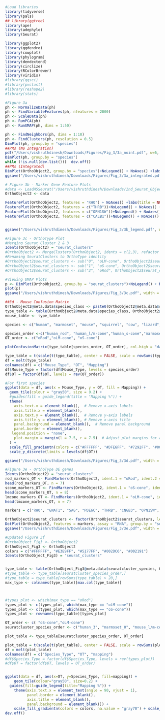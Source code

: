 ```r
#Load libraries
library(tidyverse)
library(pals)
## library(ggtree)
library(ape)
library(adephylo)
library(Seurat)

library(ggplot2)
library(ggdendro)
library(cowplot)
library(phylogram)
library(dendextend)
library(circlize)
library(RColorBrewer)
library(viridis)
#library(ggsci)
#library(pvclust)
#library(reshape2)
#library(stats)
```


```r
#Figure 3a 
ph <- NormalizeData(ph)
ph <- FindVariableFeatures(ph, nfeatures = 2000)
ph <- ScaleData(ph)
ph <- RunPCA(ph)
ph <- RunUMAP(ph, dims = 1:50)

ph <- FindNeighbors(ph, dims = 1:10)
ph <- FindClusters(ph, resolution = 0.5)
DimPlot(ph, group.by = "species")
##PRs (No Integration)
pdf("/Users/vishruthdinesh/Downloads/Figures/Fig_3/3a_noint.pdf", w=6, h=6, useDingbats = FALSE)
DimPlot(ph, group.by = "species")
while (!is.null(dev.list()))  dev.off()
##PRs (Integrated)
DimPlot(OrthoObject2, group.by = "species")+NoLegend() + NoAxes() +labs(title = NULL)
ggsave("/Users/vishruthdinesh/Downloads/Figures/Fig_3/3a_integrated.pdf", width = 7.5, height = 5)
```

```r
# Figure 3b - Marker Gene Feature Plots
#data <- LoadH5Seurat("/Users/vishruthdinesh/Downloads/Ind_Seurat_Objects/CleanIntegratedObject.h5seurat")
OrthoObject2 <- data

FeaturePlot(OrthoObject2, features = "RHO") + NoAxes() +labs(title = NULL)
FeaturePlot(OrthoObject2, features = c("THRB"))+NoLegend() + NoAxes() +labs(title = NULL)
FeaturePlot(OrthoObject2, features = c("OPN1SW"))+NoLegend() + NoAxes() +labs(title = NULL)
FeaturePlot(OrthoObject2, features = c("CALB1"))+NoLegend() + NoAxes() +labs(title = NULL) #Talk about how CALB1 cannot be applied for other animals and why.


ggsave("/Users/vishruthdinesh/Downloads/Figures/Fig_3/3b_legend.pdf", width = 7.5, height = 5)
```

```r
#Figure 3c - OrthoType Plot
#Merging Seurat Cluster 2 & 3
Idents(OrthoObject2) = "seurat_clusters"
#OrthoObject2 <- MergeClusters(OrthoObject2, idents = c(2,3), refactor = TRUE)
#Renaming SeuratClusters to OrthoType identity
#OrthoObject2$seurat_clusters <- sub("0", "oLM-cone", OrthoObject2$seurat_clusters)
#OrthoObject2$seurat_clusters <- sub("1", "oS-cone", OrthoObject2$seurat_clusters)
#OrthoObject2$seurat_clusters <- sub("2", "oRod", OrthoObject2$seurat_clusters)

#Viewing UMAP Plots
p <- DimPlot(OrthoObject2, group.by = "seurat_clusters")+NoLegend() + NoAxes() +labs(title = NULL)
plot(p)
ggsave("/Users/vishruthdinesh/Downloads/Figures/Fig_3/3c.pdf", width = 7.5, height = 5)

```

```r
##3d - Mouse Confusion Matrix
OrthoObject2@meta.data$species_class <- paste0(OrthoObject2@meta.data$species, "_", OrthoObject2@meta.data$celltype)
type_table <- table(OrthoObject2@meta.data$species_class, OrthoObject2@meta.data$seurat_clusters)
mouse_table <- type_table

species <- c("human", "marmoset", "mouse", "squirrel", "cow", "lizard", "chicken")

species_order <-c("human_rod", "human_l/m-cone","human_s-cone","marmoset_rod", "marmoset_l/m-cone","marmoset_s-cone", "mouse_rod", "mouse_l/m-cone","mouse_s-cone", "squirrel_rod", "squirrel_l/m-cone","squirrel_s-cone","cow_rod", "cow_l/m-cone","cow_s-cone","lizard_rod", "lizard_l/m-cone","lizard_s-cone","chicken_rod", "chicken_l/m-cone","chicken_s-cone", "chicken_double-cone")
OT_order <- c("oRod","oLM-cone", "oS-cone")

plotConfusionMatrix(type_table[species_order, OT_order], col.high = "darkblue", col.low = "white", xlab.use = "OT", ylab.use = "Mouse Types")

type_table = t(scale(t(type_table), center = FALSE, scale = rowSums(type_table)))*103
df = melt(type_table)
colnames(df) = c("Mouse_Type", "OT", "Mapping")
df$Mouse_Type = factor(df$Mouse_Type, levels = species_order)
df$OT = factor(df$OT, levels = rev(OT_order))

#For first species
ggplot(data = df, aes(x = Mouse_Type, y = OT, fill = Mapping)) +
  geom_tile(colour = "gray50", size = 0.2) +
  #guides(fill = guide_legend(title = "Mapping %")) +
  theme(
    axis.text.x = element_blank(),  # Remove x-axis labels
    axis.title.x = element_blank(),
    axis.text.y = element_blank(),  # Remove y-axis labels
    axis.title.y = element_blank(), # Remove x-axis title
    panel.background = element_blank(),  # Remove panel background
    panel.border = element_blank(),
   legend.position = "none",
    plot.margin = margin(l = 7.5, r = 7.5)  # Adjust plot margins for a skinnier graph
  ) +
  scale_fill_gradientn(colors = c("#FFFFFF", "#DFE6FF", "#7292FF", "#002DC6", "#002191"), na.value = "gray70") +
  scale_y_discrete(limits = levels(df$OT)) 

ggsave("/Users/vishruthdinesh/Downloads/Figures/Fig_3/3d.pdf", width = 10, height = 5)

```


```r
#Figure 3e - OrthoType DE genes
Idents(OrthoObject2) = "seurat_clusters"
rod_markers_OT <- FindMarkers(OrthoObject2, ident.1 = "oRod", ident.2 = NULL, only.pos = TRUE)
head(rod_markers_OT, n = 7)
scone_markers_OT <- FindMarkers(OrthoObject2, ident.1 = "oS-cone", ident.2 = NULL, only.pos = TRUE)
head(scone_markers_OT, n = 8)
lmcone_markers_OT <- FindMarkers(OrthoObject2, ident.1 = "oLM-cone", ident.2 = NULL, only.pos = TRUE)
head(lmcone_markers_OT, n = 7)

markers = c("RHO", "GNAT1", "SAG", "PDE6C", "THRB", "CNGB3", "OPN1SW", "CCDC136", "AGAP1")

OrthoObject2$seurat_clusters <- factor(OrthoObject2$seurat_clusters, levels = c(  "oS-cone","oLM-cone","oRod"))
DotPlot(OrthoObject2, features = markers, assay = "RNA", group.by = "seurat_clusters", cols = c("white", "#6e78ff")) + RotatedAxis()+theme(axis.title.y = element_blank())
ggsave("/Users/vishruthdinesh/Downloads/Figures/Fig_3/3e.pdf", width = 10, height = 5)
```

```r
#Updated Figure 3f
#OrthoObject_Fig3 <- OrthoObject2
OrthoObject_Fig3 <- OrthoObject2
colors = c("#FFFFFF", "#E3E9FF", "#5177FF", "#002DC6", "#002191")
Idents(OrthoObject_Fig3) = "seurat_clusters"


type_table <- table(OrthoObject_Fig3@meta.data$seuratcluster_species, OrthoObject_Fig3@meta.data$seurat_clusters)
#type_table <- type_table[seuratcluster_species_order,]
#type_table = type_table[rowSums(type_table) > 20,]
max_type <- colnames(type_table)[max.col(type_table)]



#types_plot <- which(max_type == "oRod")
types_plot <- c(types_plot, which(max_type == "oLM-cone"))
types_plot <- c(types_plot, which(max_type == "oS-cone"))
types_plot <- rownames(type_table)[types_plot]

OT_order <- c( "oS-cone","oLM-cone")
seuratcluster_species_order <- c("human_3", "marmoset_0", "mouse_l/m-cone", "squirrel_0", "cow_3","lizard_1", "chicken_4","human_2", "marmoset_5", "mouse_s-cone",  "squirrel_3","cow_5", "lizard_8", "chicken_7")

plot_table <- type_table[seuratcluster_species_order, OT_order]

plot_table = t(scale(t(plot_table), center = FALSE, scale = rowSums(plot_table))) * 100
df = melt(plot_table)
colnames(df) = c("Species_Type", "OT", "mapping")
#df$Species_Type = factor(df$Species_Type, levels = rev(types_plot))
#df$OT = factor(df$OT, levels = OT_order)


ggplot(data = df, aes(x=OT, y=Species_Type, fill=mapping)) +
    geom_tile(colour="gray50", size=0.2) +
  guides(fill=guide_legend(title="Mapping %")) + 
    theme(axis.text.x = element_text(angle = 90, vjust = 1),
          panel.border = element_blank(),
          axis.title = element_blank(),
          panel.background = element_blank()) +
    scale_fill_gradientn(colors = colors, na.value = "gray70") + scale_x_discrete(limits = levels(df$OT)) +coord_flip()
dev.off()
```



